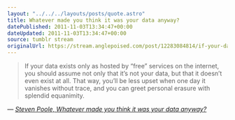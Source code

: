 ```yaml
---
layout: "../../../layouts/posts/quote.astro"
title: Whatever made you think it was your data anyway?
datePublished: 2011-11-03T13:34:47+00:00
dateUpdated: 2011-11-03T13:34:47+00:00
source: tumblr stream
originalUrl: https://stream.anglepoised.com/post/12283084814/if-your-data-exists-only-as-hosted-by-free
---
```


> If your data exists only as hosted by “free” services on the internet, you should assume not only that it’s not your data, but that it doesn’t even exist at all. That way, you’ll be less upset when one day it vanishes without trace, and you can greet personal erasure with splendid equanimity.

— <cite>[Steven Poole, _Whatever made you think it was your data anyway?_](http://stevenpoole.net/blog/whatever-made-you-think-it-was-your-data-anyway/)</cite>
